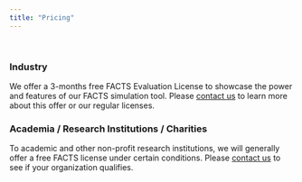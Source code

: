 ```yaml
---
title: "Pricing"
---
```


&nbsp;

### Industry

We offer a 3-months free FACTS Evaluation License to showcase the power and features of our FACTS simulation tool. Please [contact us](contact.qmd) to learn more about this offer or our regular licenses.

### Academia / Research Institutions / Charities

To academic and other non-profit research institutions, we will generally offer a free FACTS license under certain conditions. Please [contact us](contact.qmd) to see if your organization qualifies.
